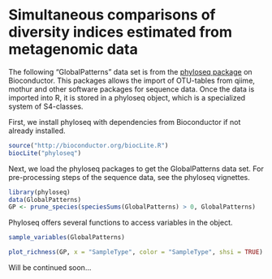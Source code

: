 Simultaneous comparisons of diversity indices estimated from metagenomic data
==============================================================================

The following "GlobalPatterns" data set is from the [phyloseq package](http://joey711.github.io/phyloseq/) on Bioconductor. This packages allows the import of OTU-tables from qiime, mothur and other software packages for sequence data. Once the data is imported into R, it is stored in a phyloseq object, which is a specialized system of S4-classes. 

First, we install phyloseq with dependencies from Bioconductor if not already installed.

```r
source("http://bioconductor.org/biocLite.R")
biocLite("phyloseq")
```

Next, we load the phyloseq packages to get the GlobalPatterns data set. For pre-processing steps of the sequence data, see the phyloseq vignettes.

```r
library(phyloseq)
data(GlobalPatterns)
GP <- prune_species(speciesSums(GlobalPatterns) > 0, GlobalPatterns)
```

Phyloseq offers several functions to access variables in the object. 

```r
sample_variables(GlobalPatterns)
```

```r
plot_richness(GP, x = "SampleType", color = "SampleType", shsi = TRUE)
```

Will be continued soon...


